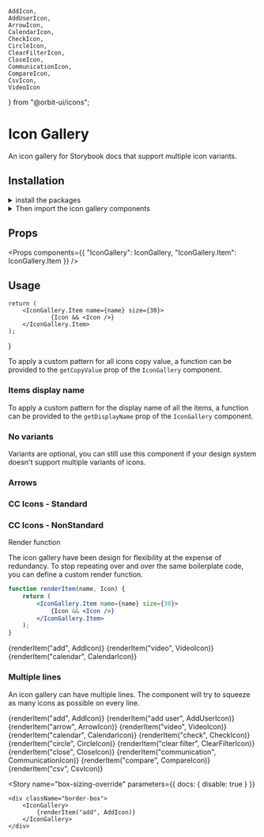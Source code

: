     AddIcon,
    AddUserIcon,
    ArrowIcon,
    CalendarIcon,
    CheckIcon,
    CircleIcon,
    ClearFilterIcon,
    CloseIcon,
    CommunicationIcon,
    CompareIcon,
    CsvIcon,
    VideoIcon
} from "@orbit-ui/icons";

<Meta title="Usage" />

<Anchor storyId="usage--single-variant" />

# Icon Gallery

An icon gallery for Storybook docs that support multiple icon variants.

## Installation

<details><summary>install the packages</summary>

```bash
npm i -D storybook-icon-gallery
```

</details>

<details><summary>Then import the icon gallery components</summary>

```js
import { IconGallery } from "storybook-icon-gallery";
```

</details>

## Props

<Props
    components={{
        "IconGallery": IconGallery,
        "IconGallery.Item": IconGallery.Item
    }}
/>

## Usage

    return (
        <IconGallery.Item name={name} size={30}>
                {Icon && <Icon />}
        </IconGallery.Item>
    );
}


To apply a custom pattern for all icons copy value, a function can be provided to the `getCopyValue` prop of the `IconGallery` component.

### Items display name

To apply a custom pattern for the display name of all the items, a function can be provided to the `getDisplayName` prop of the `IconGallery` component.

### No variants

Variants are optional, you can still use this component if your design system doesn't support multiple variants of icons.

### Arrows
<Preview>
    <Story name="no-variants">
        <IconGallery>
            <IconGallery.Item name="chevron-up" />
            <IconGallery.Item name="chevron-left" />
            <IconGallery.Item name="chevron-down" />
            <IconGallery.Item name="chevron-right" />
            <IconGallery.Item name="angle-up" />
            <IconGallery.Item name="angle-left" />
            <IconGallery.Item name="angle-down" />
            <IconGallery.Item name="angle-right" />
            <IconGallery.Item name="caret-up" />
            <IconGallery.Item name="caret-left" />
            <IconGallery.Item name="caret-down" />
            <IconGallery.Item name="caret-right" />
        </IconGallery>
    </Story>
</Preview>

### CC Icons - Standard
<Preview>
    <Story name="cc-icons">
        <IconGallery>
            <IconGallery.Item name="cc-logo" />
            <IconGallery.Item name="cc-by" />
            <IconGallery.Item name="cc-nc" />
            <IconGallery.Item name="cc-nd" />
            <IconGallery.Item name="cc-sa" />
            <IconGallery.Item name="cc-zero" />
        </IconGallery>
    </Story>
</Preview>

### CC Icons - NonStandard
<Preview>
    <Story>
        <IconGallery>
            <IconGallery.Item name="cc-heart" />
            <IconGallery.Item name="cc-heart-filled
        </IconGallery>
    </Story>
</Preview>

### Render function

The icon gallery have been design for flexibility at the expense of redundancy. To stop repeating over and over the same boilerplate code, you can define a custom render function.

```jsx
function renderItem(name, Icon) {
    return (
        <IconGallery.Item name={name} size={30}>
            {Icon && <Icon />}
        </IconGallery.Item>
    );
}
```

<Preview>
    <Story name="render function">
        <IconGallery>
            {renderItem("add", AddIcon)}
            {renderItem("video", VideoIcon)}
            {renderItem("calendar", CalendarIcon)}
        </IconGallery>
    </Story>
</Preview>

### Multiple lines

An icon gallery can have multiple lines. The component will try to squeeze as many icons as possible on every line.

<Preview>
    <Story name="multiple lines">
        <IconGallery>
            {renderItem("add",  AddIcon)}
            {renderItem("add user", AddUserIcon)}
            {renderItem("arrow", ArrowIcon)}
            {renderItem("video", VideoIcon)}
            {renderItem("calendar", CalendarIcon)}
            {renderItem("check", CheckIcon)}
            {renderItem("circle", CircleIcon)}
            {renderItem("clear filter", ClearFilterIcon)}
            {renderItem("close", CloseIcon)}
            {renderItem("communication", CommunicationIcon)}
            {renderItem("compare", CompareIcon)}
            {renderItem("csv", CsvIcon)}
        </IconGallery>
    </Story>
</Preview>

<Story
    name="box-sizing-override"
    parameters={{
        docs: {
            disable: true
        }
    }}
>
    <div className="border-box">
        <IconGallery>
            {renderItem("add", AddIcon)}
        </IconGallery>
    </div>
</Story>





